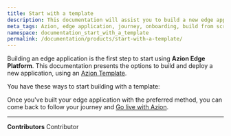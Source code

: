 ```yaml
---
title: Start with a template
description: This documentation will assist you to build a new edge application on Azion using templates.
meta_tags: Azion, edge application, journey, onboarding, build from scratch, domain, traffic
namespace: documentation_start_with_a_template
permalink: /documentation/products/start-with-a-template/
---
```



Building an edge application is the first step to start using **Azion Edge Platform**. This documentation presents the options to build and deploy a new application, using an [Azion Template](/en/documentation/products/marketplace/templates/).

You have these ways to start building with a template:

<LinkButton link="/en/documentation/products/use-a-template-via-azion-console/" label="Via Azion Console" outlined />
<LinkButton link="/en/documentation/products/azion-cli/create-application/" label="Via Azion CLI" outlined /> 



Once you've built your edge application with the preferred method, you can come back to follow your journey and [Go live with Azion](/en/documentation/products/go-live-with-azion/).

---


**Contributors** <ContributorList>Contributor</ContributorList>
